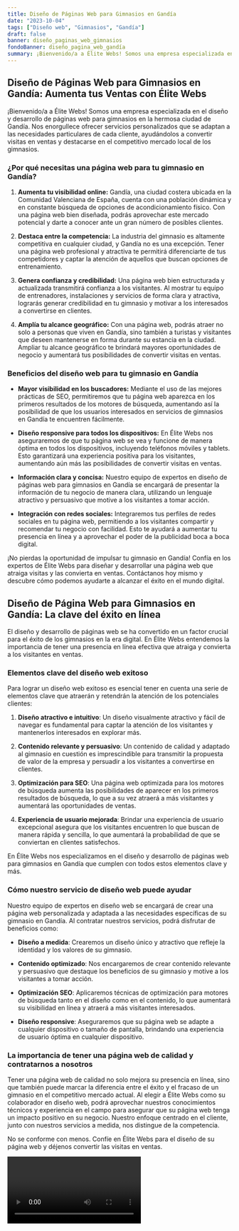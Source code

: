 ```yaml
---
title: Diseño de Páginas Web para Gimnasios en Gandía
date: "2023-10-04"
tags: ["Diseño web", "Gimnasios", "Gandía"]
draft: false
banner: diseño_paginas_web_gimnasios
fondoBanner: diseño_pagina_web_gandía
summary: ¡Bienvenido/a a Élite Webs! Somos una empresa especializada en el diseño y desarrollo de páginas web para gimnasios en la hermosa ciudad de Gandía. Nos enorgullece ofrecer servicios personalizados que se adaptan a las necesidades particulares de cada cliente, ayudándolos a convertir visitas en ventas y destacarse en el competitivo mercado local de los gimnasios.
---
```



## **Diseño de Páginas Web para Gimnasios en Gandía: Aumenta tus Ventas con Élite Webs**

¡Bienvenido/a a Élite Webs! Somos una empresa especializada en el diseño y desarrollo de páginas web para gimnasios en la hermosa ciudad de Gandía. Nos enorgullece ofrecer servicios personalizados que se adaptan a las necesidades particulares de cada cliente, ayudándolos a convertir visitas en ventas y destacarse en el competitivo mercado local de los gimnasios.

### **¿Por qué necesitas una página web para tu gimnasio en Gandía?**

1. **Aumenta tu visibilidad online:** Gandía, una ciudad costera ubicada en la Comunidad Valenciana de España, cuenta con una población dinámica y en constante búsqueda de opciones de acondicionamiento físico. Con una página web bien diseñada, podrás aprovechar este mercado potencial y darte a conocer ante un gran número de posibles clientes.

2. **Destaca entre la competencia:** La industria del gimnasio es altamente competitiva en cualquier ciudad, y Gandía no es una excepción. Tener una página web profesional y atractiva te permitirá diferenciarte de tus competidores y captar la atención de aquellos que buscan opciones de entrenamiento.

3. **Genera confianza y credibilidad:** Una página web bien estructurada y actualizada transmitirá confianza a los visitantes. Al mostrar tu equipo de entrenadores, instalaciones y servicios de forma clara y atractiva, lograrás generar credibilidad en tu gimnasio y motivar a los interesados a convertirse en clientes.

4. **Amplía tu alcance geográfico:** Con una página web, podrás atraer no solo a personas que viven en Gandía, sino también a turistas y visitantes que deseen mantenerse en forma durante su estancia en la ciudad. Ampliar tu alcance geográfico te brindará mayores oportunidades de negocio y aumentará tus posibilidades de convertir visitas en ventas.

### **Beneficios del diseño web para tu gimnasio en Gandía**

- **Mayor visibilidad en los buscadores:** Mediante el uso de las mejores prácticas de SEO, permitiremos que tu página web aparezca en los primeros resultados de los motores de búsqueda, aumentando así la posibilidad de que los usuarios interesados en servicios de gimnasios en Gandía te encuentren fácilmente.

- **Diseño responsive para todos los dispositivos:** En Élite Webs nos aseguraremos de que tu página web se vea y funcione de manera óptima en todos los dispositivos, incluyendo teléfonos móviles y tablets. Esto garantizará una experiencia positiva para los visitantes, aumentando aún más las posibilidades de convertir visitas en ventas.

- **Información clara y concisa:** Nuestro equipo de expertos en diseño de páginas web para gimnasios en Gandía se encargará de presentar la información de tu negocio de manera clara, utilizando un lenguaje atractivo y persuasivo que motive a los visitantes a tomar acción.

- **Integración con redes sociales:** Integraremos tus perfiles de redes sociales en tu página web, permitiendo a los visitantes compartir y recomendar tu negocio con facilidad. Esto te ayudará a aumentar tu presencia en línea y a aprovechar el poder de la publicidad boca a boca digital.

¡No pierdas la oportunidad de impulsar tu gimnasio en Gandía! Confía en los expertos de Élite Webs para diseñar y desarrollar una página web que atraiga visitas y las convierta en ventas. Contáctanos hoy mismo y descubre cómo podemos ayudarte a alcanzar el éxito en el mundo digital.

<GifSeo />

<Cta />

## Diseño de Página Web para Gimnasios en Gandía: La clave del éxito en línea

El diseño y desarrollo de páginas web se ha convertido en un factor crucial para el éxito de los gimnasios en la era digital. En Élite Webs entendemos la importancia de tener una presencia en línea efectiva que atraiga y convierta a los visitantes en ventas.

### Elementos clave del diseño web exitoso

Para lograr un diseño web exitoso es esencial tener en cuenta una serie de elementos clave que atraerán y retendrán la atención de los potenciales clientes:

1. **Diseño atractivo e intuitivo**: Un diseño visualmente atractivo y fácil de navegar es fundamental para captar la atención de los visitantes y mantenerlos interesados en explorar más.

2. **Contenido relevante y persuasivo**: Un contenido de calidad y adaptado al gimnasio en cuestión es imprescindible para transmitir la propuesta de valor de la empresa y persuadir a los visitantes a convertirse en clientes.

3. **Optimización para SEO**: Una página web optimizada para los motores de búsqueda aumenta las posibilidades de aparecer en los primeros resultados de búsqueda, lo que a su vez atraerá a más visitantes y aumentará las oportunidades de ventas.

4. **Experiencia de usuario mejorada**: Brindar una experiencia de usuario excepcional asegura que los visitantes encuentren lo que buscan de manera rápida y sencilla, lo que aumentará la probabilidad de que se conviertan en clientes satisfechos.

En Élite Webs nos especializamos en el diseño y desarrollo de páginas web para gimnasios en Gandía que cumplen con todos estos elementos clave y más.

### Cómo nuestro servicio de diseño web puede ayudar

Nuestro equipo de expertos en diseño web se encargará de crear una página web personalizada y adaptada a las necesidades específicas de su gimnasio en Gandía. Al contratar nuestros servicios, podrá disfrutar de beneficios como:

- **Diseño a medida**: Crearemos un diseño único y atractivo que refleje la identidad y los valores de su gimnasio.

- **Contenido optimizado**: Nos encargaremos de crear contenido relevante y persuasivo que destaque los beneficios de su gimnasio y motive a los visitantes a tomar acción.

- **Optimización SEO**: Aplicaremos técnicas de optimización para motores de búsqueda tanto en el diseño como en el contenido, lo que aumentará su visibilidad en línea y atraerá a más visitantes interesados.

- **Diseño responsive**: Aseguraremos que su página web se adapte a cualquier dispositivo o tamaño de pantalla, brindando una experiencia de usuario óptima en cualquier dispositivo.

### La importancia de tener una página web de calidad y contratarnos a nosotros

Tener una página web de calidad no solo mejora su presencia en línea, sino que también puede marcar la diferencia entre el éxito y el fracaso de un gimnasio en el competitivo mercado actual. Al elegir a Élite Webs como su colaborador en diseño web, podrá aprovechar nuestros conocimientos técnicos y experiencia en el campo para asegurar que su página web tenga un impacto positivo en su negocio. Nuestro enfoque centrado en el cliente, junto con nuestros servicios a medida, nos distingue de la competencia.

No se conforme con menos. Confíe en Élite Webs para el diseño de su página web y déjenos convertir las visitas en ventas.

<Video />

<CtaBot job="Gimnasios" city="Gandía" />

<Gmaps query="Gandía+españa+maps" />
